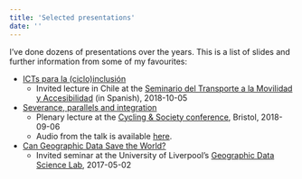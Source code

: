 ```yaml
---
title: 'Selected presentations'
date: ''
---
```


I've done dozens of presentations over the years.
This is a list of slides and further information from some of my favourites:

- [ICTs para la (ciclo)inclusión](pedalea.html#1)
    - Invited lecture in Chile at the [Seminario del Transporte a la Movilidad y Accesibilidad](https://m.facebook.com/LabCambiarnos/?refid=17) (in Spanish), 2018-10-05

- [Severance, parallels and integration](cs-infra.html#1)
    - Plenary lecture at the [Cycling & Society conference](http://www.cyclingandsociety.org/2018programme/), Bristol, 2018-09-06
    - Audio from the talk is available [here](https://www.robinlovelace.net/presentations/cs-infra.ogg).

- [Can Geographic Data Save the World?](can-gds-save-world.html#1)
    - Invited seminar at the University of Liverpool's [Geographic Data Science Lab](https://www.liverpool.ac.uk/geographic-data-science/), 2017-05-02 

